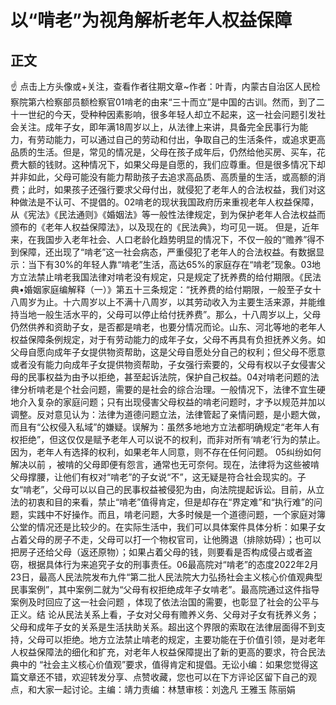 # 以“啃老”为视角解析老年人权益保障
## 正文
☝ 点击上方头像或+关注，查看作者往期文章~作者：叶青，内蒙古自治区人民检察院第六检察部员额检察官01啃老的由来“三十而立”是中国的古训。然而，到了二十一世纪的今天，受种种因素影响，很多年轻人却立不起来，这一社会问题引发社会关注。成年子女，即年满18周岁以上，从法律上来讲，具备完全民事行为能力，有劳动能力，可以通过自己的劳动和付出，争取自己的生活条件，或追求更高品质的生活。但是，常见的情况是，父母在孩子成年后，仍然给他买房、买车，花费大额的钱财。这种情况下，如果父母是自愿的，我们应尊重。但是很多情况下却并非如此，父母可能没有能力帮助孩子去追求高品质、高质量的生活，或高额的消费；此时，如果孩子还强行要求父母付出，就侵犯了老年人的合法权益，我们对这种做法是不认可、不提倡的。02啃老的现状我国政府历来重视老年人权益保障，从《宪法》《民法通则》《婚姻法》等一般性法律规定，到为保护老年人合法权益而颁布的《老年人权益保障法》，以及现在的《民法典》，均可见一斑。 但是，近年来，在我国步入老年社会、人口老龄化趋势明显的情况下，不仅一般的“赡养”得不到保障，还出现了“啃老”这一社会病态，严重侵犯了老年人的合法权益。有数据显示：当下有30%的年轻人靠“啃老”生活，高达65%的家庭存在“啃老”现象。03地方立法禁止啃老我国法律对啃老没有规定，只是规定了抚养费的给付期限。《民法典•婚姻家庭编解释（一）》第五十三条规定：“抚养费的给付期限，一般至子女十八周岁为止。十六周岁以上不满十八周岁，以其劳动收入为主要生活来源，并能维持当地一般生活水平的，父母可以停止给付抚养费”。那么，十八周岁以上，父母仍然供养和资助子女，是否都是啃老，也要分情况而论。山东、河北等地的老年人权益保障条例规定，对于有劳动能力的成年子女，父母不再具有负担抚养义务。如父母自愿向成年子女提供物资帮助，这是父母自愿处分自己的权利；但父母不愿意或者没有能力向成年子女提供物资帮助，子女强行索要的，父母有权以子女侵害父母的民事权益为由予以拒绝，甚至起诉法院，保护自己权益。04对啃老问题的法律分析啃老是个社会问题，需要的是社会的综合治理。一般情况下，法律不宜生硬地介入复杂的家庭问题；只有出现侵害父母权益的啃老问题时，才予以规范并加以调整。反对意见认为：法律为道德问题立法，法律管起了亲情问题，是小题大做，而且有“公权侵入私域”的嫌疑。误解为：虽然多地地方立法都明确规定“老年人有权拒绝”，但这仅仅是赋予老年人可以说不的权利，而非对所有‘啃老’行为的禁止。因为，老年人有选择的权利，如果老年人同意，则不存在任何问题。   05纠纷如何解决以前 ，被啃的父母即便有怨言，通常也无可奈何。现在，法律将为这些被啃父母撑腰，让他们有权对“啃老”的子女说“不”，这无疑是符合社会现实的。子女“啃老”，父母可以以自己的民事权益被侵犯为由，向法院提起诉讼。目前，从立法的初衷和目的来看，禁止“啃老”值得肯定，但是却存在“界定难”和“执行难”的问题，实践中不好操作。而且，啃老问题，大多时候是一个道德问题，一个家庭对簿公堂的情况还是比较少的。在实际生活中，我们可以具体案件具体分析：如果子女占着父母的房子不走，父母可以打一个物权官司，让他腾退（排除妨碍）；也可以把房子还给父母（返还原物）；如果占着父母的钱，则要看是否构成侵占或者盗窃，根据具体行为来追究子女的刑事责任。06最高院对“啃老”的态度2022年2月23日，最高人民法院发布九件“第二批人民法院大力弘扬社会主义核心价值观典型民事案例”，其中案例二就为“父母有权拒绝成年子女啃老”。最高院通过这件指导案例及时回应了这一社会问题 ，体现了依法治国的需要，也彰显了社会的公平与正义。结 论从民法关系上看，子女对父母有赡养义务、父母对子女有抚养义务；父母和成年子女的关系是生活扶助关系。超出这个界限的索取在法律层面得不到支持，父母可以拒绝。地方立法禁止啃老的规定，主要功能在于价值引领，是对老年人权益保障法的细化和扩充，对老年人权益保障提出了新的更高的要求，符合民法典中的 “社会主义核心价值观”要求，值得肯定和提倡。无讼小编：如果您觉得这篇文章还不错，欢迎转发分享、点赞收藏，您也可以在下方评论区留下自己的观点，和大家一起讨论。主编：靖力责编：林慧审核：刘逸凡 王雅玉 陈丽娟
